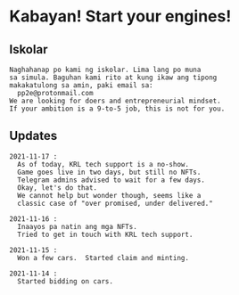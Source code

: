 # Kabayan! Start your engines!

## Iskolar
    
    Naghahanap po kami ng iskolar. Lima lang po muna
    sa simula. Baguhan kami rito at kung ikaw ang tipong
    makakatulong sa amin, paki email sa:
      pp2e@protonmail.com
    We are looking for doers and entrepreneurial mindset.
    If your ambition is a 9-to-5 job, this is not for you.



## Updates
    
    2021-11-17 :
      As of today, KRL tech support is a no-show.
      Game goes live in two days, but still no NFTs.
      Telegram admins advised to wait for a few days.
      Okay, let's do that.
      We cannot help but wonder though, seems like a
      classic case of "over promised, under delivered."

    2021-11-16 :
      Inaayos pa natin ang mga NFTs.
      Tried to get in touch with KRL tech support.

    2021-11-15 :
      Won a few cars.  Started claim and minting.

    2021-11-14 :
      Started bidding on cars.

  
